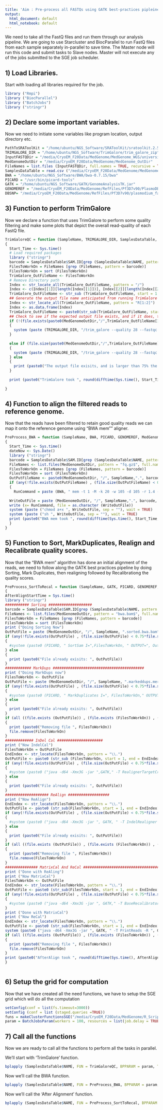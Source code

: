```yaml
---
title: 'Aim : Pre-process all FASTQs using GATK best-practices pipleine'
output:
  html_document: default
  html_notebook: default
---
```


We need to take all the FastQ files and run them through our analysis pipeline. We are going to use Starcluster and BiocParallel to run FastQ files from each sample separately in-parallel to save time. The Master node will run this code and submit tasks to Slave nodes. Master will not execute any of the jobs submitted to the SGE job scheduler.

## 1) Load Libraries.

Start with loading all libraries required for the job.

```r
library ("Rmpi")
library ("BiocParallel")
library ("BatchJobs")
library ("stringr")
```

## 2) Declare some important variables.

Now we need to initiate some variables like program location, output directory etc.

```r
PathToSRAToolKit = "/home/ubuntu/NGS_Software/SRAToolKit/sratoolkit.2.5.4-1-ubuntu64/bin"
TRIMGALORE_DIR = "/home/ubuntu/NGS_Software/TrimGalore/trim_galore_zip"
InputFASTQDir = "/media/CryoEM_F20Data/MedGenome/MedGenome_WGS/university_of_washington"
MedGenomeOutDir = "/media/CryoEM_F20Data/MedGenome/MedGenome_OutDir"
FileNames = list.files (InputFASTQDir, full.names = TRUE, recursive = TRUE, pattern = ".fastq.gz$")
SamplesDataTable = read.csv ("/media/CryoEM_F20Data/MedGenome/MedGenome_WGS/university_of_washington/university_of_washington_sample_reference_Mod.csv")
BWA = "/home/ubuntu/NGS_Software/BWA/bwa-0.7.15/bwa"
PICARD = "/usr/bin/picard-tools"
GATK = "/home/ubuntu/NGS_Software/GATK/GenomeAnalysisTK.jar"
GENOMEREF = "/media/CryoEM_F20Data/MedGenome/RefFiles/Pf3D7v90/PlasmoDB-9.0_Pfalciparum3D7_Genome.fasta"
DBSNP= "/media/CryoEM_F20Data/MedGenome/RefFiles/Pf3D7v90/plasmodium_falciparum.vcf"
```

## 3) Function to perform TrimGalore

Now we declare a function that uses TrimGalore to perform some quality filtering and make some plots that depict the overall read-quality of each FastQ file.

```r
TrimGaloreQC = function (SampleName, TRIMGALORE_DIR, SamplesDataTable, FileNames, MedGenomeOutDir)
{
  Start_Time <- Sys.time()
  # Load required packages
  library ("stringr")
  barcode = SamplesDataTable$SAM.ID[grep (SamplesDataTable$NAME, pattern = SampleName)] ## Get the barcode from CSV file.
  FilesToWorkOn = FileNames [grep (FileNames, pattern = barcode)]
  FilesToWorkOn = sort (FilesToWorkOn)
  TrimGalore_OutFileName <- FilesToWorkOn
  # Remove Directory path
  Index <- str_locate_all(TrimGalore_OutFileName, pattern = "/")
  Index <- c(Index[[1]][length(Index[[1]])], Index[[2]][length(Index[[2]])])
  TrimGalore_OutFileName <- str_sub (TrimGalore_OutFileName, start = 1 + Index[c(2,2)], end = nchar(TrimGalore_OutFileName))
  ## Generate the output file name anticipated from running TrimGalore 
  Index <- str_locate_all(TrimGalore_OutFileName, pattern = "R[1:2]")
  Index <- as.data.frame(Index)
  TrimGalore_OutFileName <- paste0(str_sub(TrimGalore_OutFileName, start = 1, end = Index[c(2,4)]), "_val_", c(1:2), ".fq.gz")
  ## Check to see if the expected output file exists, and if it does, then is it atleast 75% the size of the input file.
  if (!(file.exists(paste0(MedGenomeOutDir,"/",TrimGalore_OutFileName[1]))))
  {
    system (paste (TRIMGALORE_DIR, "/trim_galore --quality 28 --fastqc --gzip --length 70 --paired --path_to_cutadapt   /usr/local/bin/cutadapt ", FilesToWorkOn[1], " ", FilesToWorkOn[2], " --output_dir ", MedGenomeOutDir,sep = ""))
  }
  
  else if (file.size(paste0(MedGenomeOutDir,"/",TrimGalore_OutFileName)) > 0.75*(file.size(FilesToWorkOn)))
  {
    system (paste (TRIMGALORE_DIR, "/trim_galore --quality 28 --fastqc --gzip --length 70 --paired --path_to_cutadapt   /usr/local/bin/cutadapt ", FilesToWorkOn[1], " ", FilesToWorkOn[2], " --output_dir ", MedGenomeOutDir,sep = ""))
  } else
  {
    print (paste0("The output file exisits, and is larger than 75% the file size of the input file. Not performing the operation."))
  }
  
  print (paste0("TrimGalore took ", round(difftime(Sys.time(), Start_Time, units = "hours"), digits = 2), " hrs to complete."))
 
}
```

## 4) Function to align the filtered reads to reference genome.

Now that the reads have been filtered to retain good quality reads we can map it onto the reference genome using "BWA mem"" aligner.

```r
PreProcess_BWA = function (SampleName, BWA, PICARD, GENOMEREF, MedGenomeOutDir, SamplesDataTable)
{
  Start_Time <- Sys.time()
  dateNow <- Sys.Date()
  library ("stringr")
  barcode = SamplesDataTable$SAM.ID[grep (SamplesDataTable$NAME, pattern = SampleName)] ## Get the barcode from CSV file.
  FileNames <- list.files(MedGenomeOutDir, pattern = "fq.gz$", full.names = T)
  FilesToWorkOn = FileNames [grep (FileNames, pattern = barcode)]
  FilesToWorkOn = sort (FilesToWorkOn)
  OutPutFileName <- paste0(MedGenomeOutDir, "/", SampleName,".", barcode, ".bwa.bam")
  if (any(!file.exists(OutPutFileName) , (file.size(OutPutFileName) < 0.75*file.size(FilesToWorkOn[1]))))
  {
    RunCommand = paste (BWA, " mem -t 1 -M -k 20 -w 105 -d 105 -r 1.4 -c 12000 -A 1 -B 4 -O 6 -E 1 -L 5 -U 9 -R '@RG\\tID:", barcode, "\\tCN:UW\\tDT:", dateNow, "\\tLB:", SampleName, "\\tPL:ILLUMINA\\tPU:", barcode, "\\tSM:", SampleName, "\\tDS:", FilesToWorkOn[1],"and", FilesToWorkOn[2], "' ", GENOMEREF, " ", FilesToWorkOn[1], " ", FilesToWorkOn[2], " | ", PICARD, " SamFormatConverter", " COMPRESSION_LEVEL=5 I=/dev/stdin O=" , OutPutFileName, sep = "")
  
  WriteOutFile = paste (MedGenomeOutDir, "/", SampleName,".", barcode, ".bwa_shell.sh", sep = "")
  write (x= RunCommand, file = as.character (WriteOutFile))
  system (paste ("chmod a+x ", WriteOutFile, sep = ""), wait = TRUE)
  system (paste ("sh ", WriteOutFile, sep = ""), wait = TRUE)
  print (paste0("BWA mem took ", round(difftime(Sys.time(), Start_Time, units = "hours"), digits = 2), " hrs to complete."))
  }
}
```

## 5) Function to Sort, MarkDuplicates, Realign and Recalibrate quality scores.

Now that the "BWA mem" algorithm has done an initial alignment of the reads, we need to follow along the GATK best practices pipeline by doing Sorting, Mark Duplicates, then realigning followed by Recalibrationg the quality scores.

```r
PreProcess_SortToRecal = function (SampleName, GATK, PICARD, GENOMEREF, MedGenomeOutDir, SamplesDataTable, DBSNP)
{
AfterAlignStartTime = Sys.time()
library ("stringr")
########### Sorting ####################
barcode = SamplesDataTable$SAM.ID[grep (SamplesDataTable$NAME, pattern = SampleName)] ## Get the barcode from CSV file.
FileNames <- list.files(MedGenomeOutDir, pattern = "bwa.bam$", full.names = T)
FilesToWorkOn = FileNames [grep (FileNames, pattern = barcode)]
FilesToWorkOn = sort (FilesToWorkOn)
print ("Doing Sorting Now")
OutPutFile = paste (MedGenomeOutDir, "/", SampleName, ".sorted.bwa.bam", sep = "")
if (any(!file.exists(OutPutFile) , (file.size(OutPutFile) < 0.75*file.size(FilesToWorkOn))))
{
  #system (paste0 (PICARD, " SortSam I=",FilesToWorkOn, " OUTPUT=", OutPutFile, " SORT_ORDER=coordinate CREATE_MD5_FILE=false CREATE_INDEX=false MAX_RECORDS_IN_RAM=500000 QUIET=false COMPRESSION_LEVEL=5 TMP_DIR=", MedGenomeOutDir, "/", SampleName, "/temp/", SampleName, "/"), intern = TRUE)
} else
{
  print (paste0("File already exisits: ", OutPutFile))
}
############ MarkDups ##########################################
print ("Doing MarkDups now")
FilesToWorkOn <- OutPutFile
OutPutFile <- paste (MedGenomeOutDir, "/", SampleName, ".markeddups.merged.sorted.bwa.bam", sep = "")
if (any(!file.exists(OutPutFile) , (file.size(OutPutFile) < 0.75*file.size(FilesToWorkOn))))
{
  #system (paste0 (PICARD, " MarkDuplicates I=", FilesToWorkOn," OUTPUT=", OutPutFile," METRICS_FILE=", MedGenomeOutDir, "/", SampleName, ".duplicate_metrics.txt AS=true CREATE_MD5_FILE=false CREATE_INDEX=true OPTICAL_DUPLICATE_PIXEL_DISTANCE=100 QUIET=false PROGRAM_RECORD_ID=null TMP_DIR=", MedGenomeOutDir, "/", SampleName, "/temp/", SampleName, "/", ".merge.QUEUE.tmp REMOVE_DUPLICATES=false COMPRESSION_LEVEL=5"), intern = TRUE)
} else
{
  print (paste0("File already exisits: ", OutPutFile))
}
if (all ((file.exists (OutPutFile)) , (file.exists (FilesToWorkOn)) , (file.size(OutPutFile) > (0.7*file.size(FilesToWorkOn)))))
{
  print (paste0("Removing file ", FilesToWorkOn))
  file.remove(FilesToWorkOn)
}
############# InDel Cal #####################
print ("Now IndelCal")
FilesToWorkOn = OutPutFile
EndIndex <- str_locate(FilesToWorkOn, pattern = "\\.")
OutPutFile <- paste0 (str_sub (FilesToWorkOn, start = 1, end = EndIndex[1]), "merged.sorted.nodups.suspicious.indel.intervals.list")
if (any(!file.exists(OutPutFile) , (file.size(OutPutFile) < 0.75*file.size(FilesToWorkOn))))
{
  #system (paste0 ("java -d64 -Xmx3G -jar ",GATK," -T RealignerTargetCreator -nt 1 -I ", FilesToWorkOn," --maxIntervalSize 500 --minReadsAtLocus 4 --mismatchFraction 0.0 --windowSize 10 -R ", GENOMEREF, " -o ", OutPutFile), intern = TRUE)
} else
{
  print (paste0("File already exisits: ", OutPutFile))
}
#################### ReAlign ###################
print ("Now ReAlign")
EndIndex <- str_locate(FilesToWorkOn, pattern = "\\.")
OutPutFile <- paste0 (str_sub(FilesToWorkOn, start = 1, end = EndIndex[1]), "realigned.markeddups.merged.sorted.bwa.bam")
if (any(!file.exists(OutPutFile) , (file.size(OutPutFile) < 0.75*file.size(FilesToWorkOn))))
{
  #system (paste0 ("java -d64 -Xmx3G -jar ", GATK, " -T IndelRealigner --knownAlleles ", DBSNP, " --entropyThreshold 0.10 --maxConsensuses 30 --maxIsizeForMovement 2000 --maxPositionalMoveAllowed 175 --maxReadsForConsensuses 120 --maxReadsForRealignment 25000 --maxReadsInMemory 150000 -I ",  FilesToWorkOn, " -R ", GENOMEREF, " -targetIntervals ", MedGenomeOutDir, "/", SampleName, ".merged.sorted.nodups.suspicious.indel.intervals.list -o ", OutPutFile), intern = TRUE, ignore.stdout = FALSE, ignore.stderr = FALSE)
} else
{
  print (paste0("File already exisits: ", OutPutFile))
}
if (all ((file.exists (OutPutFile)) , (file.exists (FilesToWorkOn)) , (file.size(OutPutFile) > (0.7*file.size(FilesToWorkOn)))))
{
  print (paste0("Removing file ", FilesToWorkOn))
  file.remove(FilesToWorkOn)
}
############### MatrixCal And ReCal ######################################
print ("Done with ReAling")
print ("Now MatrixCal")
FilesToWorkOn <- OutPutFile
EndIndex <- str_locate(FilesToWorkOn, pattern = "\\.")
OutPutFile <- paste0 (str_sub(FilesToWorkOn, start = 1, end = EndIndex[1]), "recal.Matrix")
if (any(!file.exists(OutPutFile) , (file.size(OutPutFile) < 0.75*file.size(FilesToWorkOn))))
{
  #system (paste0 ("java -d64 -Xmx3G -jar ", GATK," -T BaseRecalibrator -nct 1 -R ", GENOMEREF, " -knownSites ", DBSNP, " -rf BadCigar -cov CycleCovariate -cov ContextCovariate --deletions_default_quality 45 --indels_context_size 3 --insertions_default_quality 45 --low_quality_tail 3 --maximum_cycle_value 500 --mismatches_context_size 2 --mismatches_default_quality -1 -I ", FilesToWorkOn," --quantizing_levels 16 --out ", OutPutFile), intern = TRUE, ignore.stdout = FALSE, ignore.stderr = FALSE)
}
print ("Done with MatrixCal")
print ("Now ReCal")
EndIndex <- str_locate(FilesToWorkOn, pattern = "\\.")
OutPutFile <- paste0 (str_sub(FilesToWorkOn, start = 1, end = EndIndex[1]), "recal.realigned.markeddups.merged.sorted.bwa.bam")
system (paste0 ("java -d64 -Xmx3G -jar ", GATK, " -T PrintReads -R ", GENOMEREF, " -I ", FilesToWorkOn, " -o ", OutPutFile," -BQSR ", MedGenomeOutDir, "/", SampleName, ".recal.Matrix"), intern = TRUE)
if (all ((file.exists (OutPutFile)) , (file.exists (FilesToWorkOn)) , (file.size(OutPutFile) > (0.7*file.size(FilesToWorkOn)))))
{
  print (paste0("Removing file ", FilesToWorkOn))
  file.remove(FilesToWorkOn)
}
print (paste0("AfterAlign took ", round(difftime(Sys.time(), AfterAlignStartTime, units = "hours"), digits = 2), " hrs to complete."))
}
 
```
## 6) Setup the grid for computation

Now that we have created all the need functions, we have to setup the SGE grid which will do all the computation

```r
setConfig(conf = list(fs.timeout=3000))
setConfig (conf = list (staged.queries =TRUE))
funs = makeClusterFunctionsSGE("/media/CryoEM_F20Data/MedGenome/R_Scripts/VerySimple.tmpl")
param = BatchJobsParam(workers = 100, resources = list(job.delay = TRUE, fs.timeout=18000),cluster.function = funs)
```

## 7) Call all the functions

Now we are ready to call all the functions to perform all the tasks in parallel.

We'll start with 'TrimGalore' function.

```r
bplapply (SamplesDataTable$NAME, FUN = TrimGaloreQC, BPPARAM = param, TRIMGALORE_DIR = TRIMGALORE_DIR, SamplesDataTable = SamplesDataTable, FileNames = FileNames, MedGenomeOutDir = MedGenomeOutDir)
```

Now we'll call the BWA function.

```r
bplapply (SamplesDataTable$NAME, FUN = PreProcess_BWA, BPPARAM = param, BWA = BWA, PICARD = PICARD, GENOMEREF = GENOMEREF, MedGenomeOutDir = MedGenomeOutDir, SamplesDataTable = SamplesDataTable)
```

Now we'll call the 'After Alignment' function.

```r
bplapply (SamplesDataTable$NAME, FUN = PreProcess_SortToRecal, BPPARAM = param, GATK = GATK, PICARD = PICARD, GENOMEREF = GENOMEREF, MedGenomeOutDir = MedGenomeOutDir, SamplesDataTable = SamplesDataTable, DBSNP = DBSNP)
```


